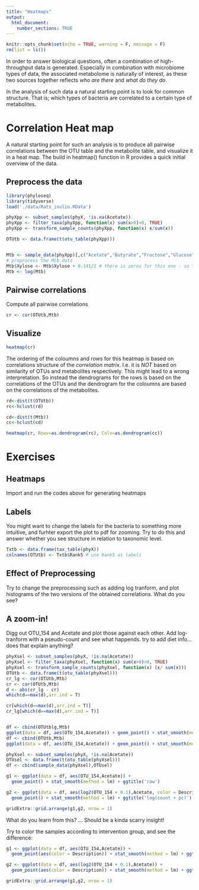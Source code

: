 ```yaml
---
title: "Heatmaps"
output: 
  html_document:
    number_sections: TRUE
---
```


```r
knitr::opts_chunk$set(echo = TRUE, warning = F, message = F)
rm(list = ls())
```

In order to answer biological questions, often a combination of high-throughput data is generated. Especially in combination with microbiome types of data, the associated metabolome is naturally of interest, as these two sources together reflects _who are there_ and _what do they do_. 

In the analysis of such data a natural starting point is to look for common structure. That is; which types of bacteria are correlated to a certain type of metabolites. 

# Correlation Heat map {-}
 
A natural starting point for such an analysis is to produce all pairwise correlations between the OTU table and the metabolite table, and visualize it in a heat map. The build in heatmap() function in R provides a quick initial overview of the data. 

## Preprocess the data {-}

```r
library(phyloseq)
library(tidyverse)
load('./data/Rats_inulin.RData')

phyXpp <- subset_samples(phyX, !is.na(Acetate))
phyXpp <- filter_taxa(phyXpp, function(x) sum(x>0)>0, TRUE)
phyXpp <- transform_sample_counts(phyXpp, function(x) x/sum(x))

OTUtb <- data.frame(t(otu_table(phyXpp)))


Mtb <- sample_data(phyXpp)[,c("Acetate","Butyrate","Fructose","Glucose","Lactate","Propionate","Xylose")]
# preprocess the Mtb data
Mtb$Xylose <- Mtb$Xylose + 0.141/2 # there is zeros for this one - so to fix log we need to add a bit. 
Mtb <- log(Mtb)
```

## Pairwise correlations {-}

Compute all pairwise correlations

```r
cr <- cor(OTUtb,Mtb)
```

## Visualize {-}

```r
heatmap(cr)
```

The ordering of the coloumns and rows for this heatmap is based on correlations structure of the _correlation matrix_. I.e. it is _NOT_ based on similarity of OTUs and metabolites respectively. This might lead to a wrong interpretation. So instead the dendrograms for the rows is based on the correlations of the OTUs and the dendrogram for the coloumns are based on the correlations of the metabolites. 

```r
rd<-dist(t(OTUtb))
rc<-hclust(rd)

cd<-dist(t(Mtb))
cc<-hclust(cd)

heatmap(cr, Rowv=as.dendrogram(rc), Colv=as.dendrogram(cc))
```

# Exercises

## Heatmaps

Import and run the codes above for generating heatmaps

## Labels

You might want to change the labels for the bacteria to something more intuitive, and furhter export the plot to pdf for zooming. Try to do this and answer whether you see structure in relation to taxonomic level. 

```r
Txtb <- data.frame(tax_table(phyX))
colnames(OTUtb) <- Txtb$Rank5 # use Rank5 as labels
```

## Effect of Preprocessing

Try to change the preprocessing such as adding log tranform, and plot histograms of the two versions of the obtained correlations. What do you see? 

## A zoom-in!

Digg out OTU_154 and Acetate and plot those against each other. Add log-tranform with a pseudo-count and see what happends. try to add diet info... does that explain anything? 

```r
phyXsel <- subset_samples(phyX, !is.na(Acetate))
phyXsel <- filter_taxa(phyXsel, function(x) sum(x>0)>0, TRUE)
phyXsel <- transform_sample_counts(phyXsel, function(x) (x/ sum(x)))
OTUtb <- data.frame(t(otu_table(phyXsel)))
cr_lg <- cor(OTUtb,Mtb)
cr <- cor(OTUtb,Mtb)
d <- abs(cr_lg - cr)
which(d==max(d),arr.ind = T)

cr[which(d==max(d),arr.ind = T)]
cr_lg[which(d==max(d),arr.ind = T)]


df <- cbind(OTUtblg,Mtb)
ggplot(data = df, aes(OTU_154,Acetate)) + geom_point() + stat_smooth(method = lm)
df <- cbind(OTUtb,Mtb)
ggplot(data = df, aes(OTU_154,Acetate)) + geom_point() + stat_smooth(method = lm)
```


```r
phyXsel <- subset_samples(phyX, !is.na(Acetate))
OTUsel <- data.frame(t(otu_table(phyXsel)))
df <- cbind(sample_data(phyXsel),OTUsel)

g1 <- ggplot(data = df, aes(OTU_154,Acetate)) + 
  geom_point() + stat_smooth(method = lm) + ggtitle('raw')

g2 <- ggplot(data = df, aes(log2(OTU_154 + 0.1),Acetate, color = Description)) + 
  geom_point() + stat_smooth(method = lm) + ggtitle('log(count + pc)')

gridExtra::grid.arrange(g1,g2, nrow = 1)
```

What do you learn from this? ... Should be a kinda scarry insight!  



Try to color the samples according to intervention group, and see the difference: 

```r
g1 <- ggplot(data = df, aes(OTU_154,Acetate)) + 
  geom_point(aes(color = Description)) + stat_smooth(method = lm) + ggtitle('raw')

g2 <- ggplot(data = df, aes(log2(OTU_154 + 0.1),Acetate)) + 
  geom_point(aes(color = Description)) + stat_smooth(method = lm) + ggtitle('log(count + pc)')

gridExtra::grid.arrange(g1,g2, nrow = 1)

```

